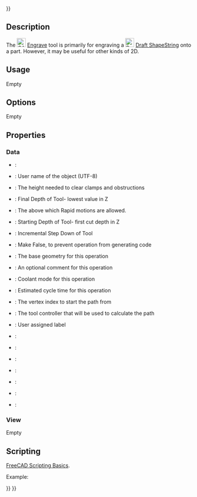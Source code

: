 <languages/>
{{UnfinishedDocu{{#translation:}}}}
<translate>

<!--T:4-->
{{Docnav
|[[CAM_Slot|Slot]]
|[[CAM_Deburr|Deburr]]
|[[CAM_Workbench|CAM]]
|IconL=CAM_Slot.svg
|IconR=CAM_Deburr.svg
|IconC=Workbench_CAM.svg
}}

<!--T:1-->
{{GuiCommand
|Name=CAM Engrave
|MenuLocation=CAM → Engrave
|Workbenches=[[CAM_Workbench|CAM]]
}}

==Description== <!--T:2-->

<!--T:20-->
The [[Image:CAM_Engrave.svg|24px]] [[CAM_Engrave|Engrave]] tool is primarily for engraving a [[Image:Draft_ShapeString.svg|24px]] [[Draft_ShapeString|Draft ShapeString]] onto a part. However, it may be useful for other kinds of 2D.

==Usage== <!--T:8-->

<!--T:21-->
Empty

==Options== <!--T:9-->

<!--T:22-->
Empty

==Properties== <!--T:10-->

===Data=== <!--T:18-->

<!--T:23-->
{{TitleProperty|Base}}

<!--T:19-->
* {{PropertyData|Placement}}:
* {{PropertyData|Label}}: User name of the object (UTF-8)

<!--T:24-->
{{TitleProperty|Depth}}

<!--T:11-->
* {{PropertyData|Clearance Height}}: The height needed to clear clamps and obstructions
* {{PropertyData|Final Depth}}: Final Depth of Tool- lowest value in Z
* {{PropertyData|Safe Height}}: The above which Rapid motions are allowed.
* {{PropertyData|Start Depth}}: Starting Depth of Tool- first cut depth in Z
* {{PropertyData|Step Down}}: Incremental Step Down of Tool

<!--T:25-->
{{TitleProperty|Path}}

<!--T:13-->
* {{PropertyData|Active}}: Make False, to prevent operation from generating code
* {{PropertyData|Base}}: The base geometry for this operation
* {{PropertyData|Comment}}: An optional comment for this operation
* {{PropertyData|Coolant Mode}}: Coolant mode for this operation
* {{PropertyData|Cycle Time}}: Estimated cycle time for this operation
* {{PropertyData|Start Vertex}}: The vertex index to start the path from
* {{PropertyData|Tool Controller}}: The tool controller that will be used to calculate the path
* {{PropertyData|User Label}}: User assigned label

<!--T:26-->
{{TitleProperty|Hidden}}

<!--T:14-->
* {{PropertyData|Base Object}}:
* {{PropertyData|Base Shapes}}:
* {{PropertyData|Expression Engine}}:
* {{PropertyData|Label2}}:
* {{PropertyData|Path}}:
* {{PropertyData|Proxy}}:
* {{PropertyData|Visibility}}:

===View=== <!--T:15-->

<!--T:27-->
Empty

==Scripting== <!--T:28-->

<!--T:16-->
{{Emphasis|See also:}} [[FreeCAD_Scripting_Basics|FreeCAD Scripting Basics]].

<!--T:17-->
Example:

</translate>
{{Code|code=
#Place code example here.
}}
<translate>


<!--T:5-->
{{Docnav
|[[CAM_Slot|Slot]]
|[[CAM_Deburr|Deburr]]
|[[CAM_Workbench|CAM]]
|IconL=CAM_Slot.svg
|IconR=CAM_Deburr.svg
|IconC=Workbench_CAM.svg
}}

</translate>
{{CAM_Tools_navi{{#translation:}}}}
{{Userdocnavi{{#translation:}}}}